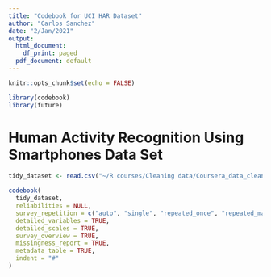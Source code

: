 ```yaml
---
title: "Codebook for UCI HAR Dataset"
author: "Carlos Sanchez"
date: "2/Jan/2021"
output:
  html_document:
    df_print: paged
  pdf_document: default
---
```


```r
knitr::opts_chunk$set(echo = FALSE)
```


```r
library(codebook)
library(future)
```


# Human Activity Recognition Using Smartphones Data Set



```r
tidy_dataset <- read.csv("~/R courses/Cleaning data/Coursera_data_cleaning_data/tidy_dataset.txt", sep="")

codebook(
  tidy_dataset,
  reliabilities = NULL,
  survey_repetition = c("auto", "single", "repeated_once", "repeated_many"),
  detailed_variables = TRUE,
  detailed_scales = TRUE,
  survey_overview = TRUE,
  missingness_report = TRUE,
  metadata_table = TRUE,
  indent = "#"
)
```


